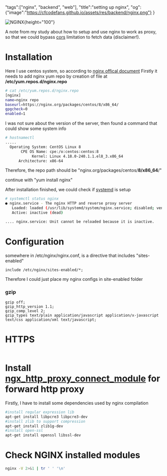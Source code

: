 "tags":["nginx", "backend", "web"], 
"title":"setting up nginx",
"og":{"image":"https://cfcodefans.github.io/assets/res/backend/nginx.png"}
}

<div className="text-center">

![NGINX](/assets/res/backend/nginx.png){height="100"}
</div>

A note from my study about how to setup and use nginx to work as proxy,  so that we could 
bypass [cors](https://developer.mozilla.org/en-US/docs/Web/HTTP/CORS) limitation to fetch data (disclaimer!).

<!--more-->

# Installation

Here I use centos system, so according to [nginx offical document](https://www.nginx.com/resources/wiki/start/topics/tutorials/install/)
Firstly it needs to add nginx yum repo by creation of file at **/etc/yum.repos.d/nginx.repo**

```bash
# cat /etc/yum.repos.d/nginx.repo
[nginx]
name=nginx repo
baseurl=https://nginx.org/packages/centos/8/x86_64/
gpgcheck=0
enabled=1
```

I was not sure about the version of the server, then found a command that could show some system info

```bash
# hostnamectl
.....
  Operating System: CentOS Linux 8
       CPE OS Name: cpe:/o:centos:centos:8
            Kernel: Linux 4.18.0-240.1.1.el8_3.x86_64
      Architecture: x86-64
```
Therefore, the repo path should be "nginx.org/packages/centos/**8/x86_64**/"

continue with "yum install nginx"

After installation finished, we could check if [systemd](https://wiki.archlinux.org/index.php/systemd#Basic_systemctl_usage) is setup

```bash
# systemctl status nginx
● nginx.service - The nginx HTTP and reverse proxy server
   Loaded: loaded (/usr/lib/systemd/system/nginx.service; disabled; vendor preset: disabled)
   Active: inactive (dead)

.... nginx.service: Unit cannot be reloaded because it is inactive.
```

# Configuration
somewhere in /etc/nginx/nginx.conf, is a directive that includes "sites-enabled"
```
include /etc/nginx/sites-enabled/*;
```
Therefore I could just place my nginx configs in site-enabled folder

### gzip
```
gzip off;
gzip_http_version 1.1;
gzip_comp_level 2;
gzip_types text/plain application/javascript application/x-javascript text/css application/xml text/javascript;
```

# HTTPS 
```
```

# Install [ngx_http_proxy_connect_module](https://github.com/chobits/ngx_http_proxy_connect_module#install) for forward http proxy

Firstly, I have to install some dependencies used by nginx compilation

```bash
#install regular expression lib
apt-get install libpcre3 libpcre3-dev  
#install zlib to support compression
apt-get install zlib1g-dev
#install open-ssl
apt-get install openssl libssl-dev
```

# Check NGINX installed modules

```bash
nginx -V 2>&1 | tr ' ' '\n'
```